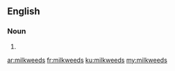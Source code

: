 ==English==

===Noun===
{{head|en|plural}}

# {{plural of|milkweed|lang=en}}

[[ar:milkweeds]]
[[fr:milkweeds]]
[[ku:milkweeds]]
[[my:milkweeds]]